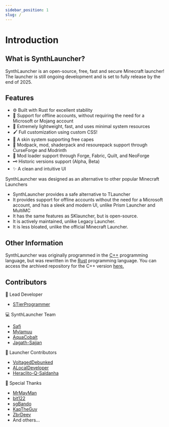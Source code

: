 ```yaml
---
sidebar_position: 1
slug: /
---
```


# Introduction

## What is SynthLauncher?
SynthLauncher is an open-source, free, fast and secure Minecraft launcher!\
The launcher is still ongoing development and is set to fully release by the end of 2025.

## Features

- ⚙️ Built with Rust for excellent stability
- 🛜 Support for offline accounts, without requiring the need for a Microsoft or Mojang account
- 💾 Extremely lightweight, fast, and uses minimal system resources
- 🖌️ Full customization using custom CSS! 
- 👕 A skin system supporting free capes 
- 🧰 Modpack, mod, shaderpack and resourepack support through CurseForge and Modrinth
- 🔨 Mod loader support through Forge, Fabric, Quilt, and NeoForge 
- 🗝️ Historic versions support (Alpha, Beta) 
- ✨ A clean and intuitive UI 

SynthLauncher was designed as an alternative to other popular Minecraft Launchers

- SynthLauncher provides a safe alternative to TLauncher
- It provides support for offline accounts without the need for a Microsoft account, and has a sleek and modern UI, unlike Prism Launcher and MultiMC
- It has the same features as SKlauncher, but is open-source.
- It is actively maintained, unlike Legacy Launcher.
- It is less bloated, unlike the official Minecraft Launcher.

## Other Information

SynthLauncher was originally programmed in the [C++](https://en.wikipedia.org/wiki/C%2B%2B) programming language, but was rewritten in the [Rust](https://en.wikipedia.org/wiki/Rust_(programming_language)) programming language. 
You can access the archived repository for the C++ version [here.](https://github.com/STierArchives/SynthLauncherCPP)


## Contributors

👑 Lead Developer

- [STierProgrammer](https://github.com/STierProgrammer)

💻 SynthLauncher Team

- [Safi](https://github.com/safiworks)
- [Mylamuu](https://github.com/Mylamuu)
- [AquaCobalt](https://github.com/AquaCobalt)
- [Jagath-Sajjan](https://github.com/jagath-sajjan)
 
🍵 Launcher Contributors

- [VoltagedDebunked](https://github.com/voltageddebunked)
- [ALocalDeveloper](https://github.com/ALocalDeveloper)
- [Heraclito-Q-Saldanha](https://github.com/Heraclito-Q-Saldanha)

💖 Special Thanks 
- [MrMayMan](https://github.com/Mrmayman)
- [bit122](https://github.com/bit122)
- [sgBando](https://github.com/sgBando)
- [KapTheGuy](https://github.com/KapTheGuy)
- [ZbrDeev](https://github.com/ZbrDeev)
- And others...